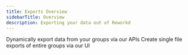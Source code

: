 ```yaml
---
title: Exports Overview
sidebarTitle: Overview
description: Exporting your data out of Reworkd
---
```


<CardGroup cols={2}>
  <Card title="API Exports" icon="chart-mixed" href="/features/exports/api-exports">
    Dynamically export data from your groups via our APIs
  </Card>
    <Card title="Bulk Exports" icon="files" href="/features/exports/bulk-exports">
    Create single file exports of entire groups via our UI
  </Card>
</CardGroup>
